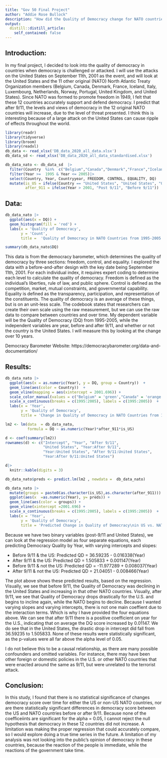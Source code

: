 ```yaml
---
title: "Gov 50 Final Project"
author: "Addie Rose Bullock"
description: "How did the Quality of Democracy change for NATO countries after the 9/11 Terrorist Attacks on the United States"
output:
  distill::distill_article:
    self_contained: false
---
```


## Introduction:

In my final project, I decided to look into the quality of democracy in countries when democracy is challenged or attacked. I will use the attacks on the United States on September 11th, 2001 as the event, and will look at the United States and the 11 other original (NATO) North Atlantic Treaty Organization members (Belgium, Canada, Denmark, France, Iceland, Italy, Luxembourg, Netherlands, Norway, Portugal, United Kingdom, and United States). Since NATO was formed to promote freedom in 1949, I felt that these 12 countries accurately support and defend democracy. I predict that after 9/11, the levels and views of democracy in the 12 original NATO countries will increase, due to the level of threat presented. I think this is interesting because of a large attack on the United States can cause ripple of effects throughout the world.


```r
library(readr)
library(tidyverse)
library(broom)
library(readxl)
db_data <- read_xlsx('DB_data_2020_all_data.xlsx')
db_data_sd <- read_xlsx('DB_data_2020_all_data_standardised.xlsx')
```


```r
db_data_nato <- db_data_sd  |>
  filter(Country  %in%  c("Belgium","Canada","Denmark","France","Iceland","Italy","Luxembourg","Netherlands","Norway","Portugal","United Kingdom","United States")) |>
  filter(Year >=  1995 & Year <= 2005)|>
  select(Country, Year, Countryyear, FREEDOM, CONTROL, EQUALITY, DQ)  |>
  mutate(is_US = ifelse(Country == "United States", "United States", "Other"),
         after_911 = ifelse(Year > 2001, "Post 9/11", "Before 9/11"))
```

## Data:

```r
db_data_nato |>
  ggplot(aes(x = DQ)) +
  geom_histogram(fill = 'red') +
  labs(x = 'Quality of Democracy',
       y = 'Count',
       title =  'Quality of Democracy in NATO Countries from 1995-2005')

summary(db_data_nato$DQ)


```
This data is from the democracy barometer, which determines the quality of democracy by three sections: freedom, control, and equality. I explored the data with a before-and-after design with the key date being Septermber 11th,  2001. For each individual index, it requires expert coding to determine each level to calculate the quality of democracy. Freedom is defined as the individual's liberties, rule of law, and public sphere. Control is defined as the competition, market, mutual constraints, and governmental capability. Equality is defined as the transparency, participation, and representation of the constituents. The quality of democracy is an average of these things, but is on an unit-less scale. The codebook states that researchers can create their own scale using the raw measurement, but we can use the raw data to compare between countries and over time. My dependent variable will be the Quality of Democracy (DQ) from 1995-2005, while the independent variables are year, before and after 9/11, and whether or not the country is the United States. I will measure this by looking at the change over 10 years. 

Democracy Barometer Website:
https://democracybarometer.org/data-and-documentation/

## Results:

```r

db_data_nato |>
  ggplot(aes(x = as.numeric(Year), y = DQ, group = Country))  +
  geom_line(aes(color = Country))  +
  geom_vline(mapping = aes(xintercept = 2001.696)) +
  scale_color_manual(values = c("Belgium" = 'green',"Canada" = 'orange',"Denmark" = 'yellow',"France" =  'red',"Iceland" = 'light blue',"Italy" = 'pink',"Luxembourg" = 'purple',"Netherlands" = 'dark blue',"Norway" = 'hot pink',"Portugal" = 'lime green',"United Kingdom" = 'dark green',"United States" = 'black')) +
  scale_x_continuous(breaks = c(1995:2005), labels = c(1995:2005))  +
  labs(x = 'Year',
       y = 'Quality of Democracy',
       title = 'Change in Quality of Democracy in NATO Countries from 1995 to 2005')

```

```r

lm2 <- lm(data  = db_data_nato,
          formula = DQ ~ as.numeric(Year)*after_911*is_US)

d <- coef(summary(lm2))
rownames(d) <- c("Intercept", "Year", "After 9/11",
                 "United States", "Year:After 9/11",
                 "Year:United States", "After 9/11:United States",
                 "Year:After 9/11:United States")

d|>
  knitr::kable(digits = 3)

db_data_nato$preds <- predict.lm(lm2 , newdata =  db_data_nato) 

db_data_nato |>
  mutate(groups = paste0(as.character(is_US),as.character(after_911))) |>
  ggplot(aes(x  =as.numeric(Year), y= preds)) +
  geom_line(aes(color = groups)) +
  geom_vline(xintercept =2001.696) +
  scale_x_continuous(breaks = c(1995:2005), labels = c(1995:2005))  +
  labs(x = 'Year',
       y = 'Quality of Democracy',
       title = 'Predicted Change in Quality of Democracy\nin US vs. NATO Countries Before and After 9/11')


```
Because we have two binary variables (post-9/11 and United States), we can look at the regression model as four separate equations, each predicting Democracy Quality by Year, with varying intercepts and slopes:

* Before 9/11 & the US: Predicted QD = 36.59235 - 0.016338(Year)
* After 9/11 & the US: Predicted QD = 1.505833 + 0.001147(Year)
* Before 9/11 & not the US: Predicted QD = -11.977289 + 0.008037(Year)
* After 9/11 & not the US: Predicted QD = 21.04051 - 0.008466(Year)

The plot above shows these predicted results, based on the regression. Visually, we see that before 9/11, the Quality of Democracy was declining in the United States and increasing in that other NATO countries. Visually, after 9/11, we see that Quality of Democracy drops drastically for the U.S. and begins to incline again, while the NATO begins to decline. Because I wanted varying slopes and varying intercepts, there is not one main coeffient due to the interaction terms. Which is why I have provided the four equations above. We can see that after 9/11 there is a positive coefficient on year for the U.S., indicating that on average the DQ score increased by 0.01147. We do see that in the United States, the drastic drop in intercept did fall from 36.59235 to 1.505833. None of these results were statistically significant, as the p-values were all far above the alpha level of 0.05. 

I do not believe this to be a causal relationship, as there are many possible confounders and omitted variables. For instance,  there may have been other foreign or domestic policies in the U.S. or  other NATO  countries that were enacted around the same as 9/11, but were unrelated to the terrorist attack. 


## Conclusion:

In this study, I found that there is no statistical significance of changes democracy score over time for either the US or non-US NATO countries, nor are there statistically significant differences in democracy score between the US and NATO countries before or after 9/11. Because none of the coefficeiints are significant for the alpha = 0.05, I cannot reject the null hypothesis that democracy in these 12 countries did not increase. A limitation was making the proper regression that could accurately compare, so I would explore doing a true time series in the future. A limitation of my analysis was not looking into the public's opinion of democracy in these countries, because the reaction of the people is immediate, while the reactions of the government take time.


